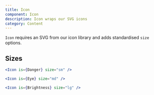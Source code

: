 ```yaml
---
title: Icon
component: Icon
description: Icon wraps our SVG icons
category: Content
---
```


`Icon` requires an SVG from our icon library and adds standardised `size` options.

## Sizes

```jsx live
<Icon is={Danger} size="sm" />
```

```jsx preview
<Icon is={Eye} size="md" />
```

```jsx preview
<Icon is={Brightness} size="lg" />
```
